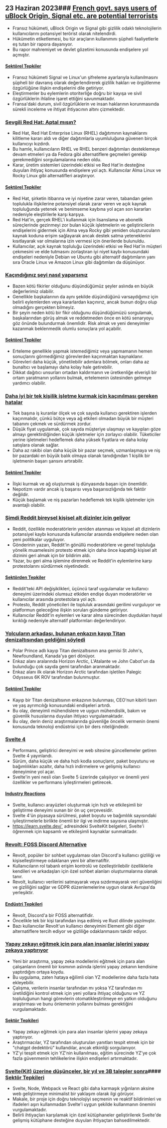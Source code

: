 

<CallToAction />

<Steps>

## 23 Haziran 2023### [French govt. says users of uBlock Origin, Signal etc. are potential terrorists](https://www.laquadrature.net/en/2023/06/05/criminalization-of-encryption-the-8-december-case/)

- Fransız hükümeti, uBlock Origin ve Signal gibi gizlilik odaklı teknolojilerin kullanıcılarını potansiyel terörist olarak nitelendirdi.
- Hükümetin etiketlemesi, bu tür araçların kullanımını şüpheli faaliyetlerle eş tutan bir rapora dayanıyor.
- Bu rapor mahremiyet ve devlet gözetimi konusunda endişelere yol açmıştır.

#### [Sektörel Tepkiler](http://news.ycombinator.com/item?id=36428046)

- Fransız hükümeti Signal ve Linux'un şifreleme ayarlarıyla kullanılmasını şüpheli bir davranış olarak değerlendirerek gizlilik hakları ve örgütlenme özgürlüğüne ilişkin endişelerini dile getiriyor.
- Eleştirmenler bu eylemlerin otoriterliğe doğru bir kayışa ve sivil özgürlüklerin ihlaline işaret ettiğini savunmaktadır.
- Fransa'daki durum, sivil özgürlüklerin ve insan haklarının korunmasında sürekli inceleme ve ihtiyat ihtiyacının altını çizmektedir.

### [Sevgili Red Hat: Aptal mısın?](https://www.jeffgeerling.com/blog/2023/dear-red-hat-are-you-dumb)

- Red Hat, Red Hat Enterprise Linux (RHEL) dağıtımının kaynaklarını kilitleme kararı aldı ve diğer dağıtımlarla uyumluluğuna güvenen birçok kullanıcıyı kızdırdı.
- Bu hamle, kullanıcıların RHEL ve RHEL benzeri dağıtımları desteklemeye devam etmeleri ya da Fedora gibi alternatiflere geçmeleri gerekip gerekmediğini sorgulamalarına neden oldu.
- Karar, üretim sistemleri üzerindeki etkisi ve Red Hat'in desteğine duyulan ihtiyaç konusunda endişelere yol açtı. Kullanıcılar Alma Linux ve Rocky Linux gibi alternatifleri araştırıyor.

#### [Sektörel Tepkiler](http://news.ycombinator.com/item?id=36436786)

- Red Hat, şirketin itibarına ve iyi niyetine zarar veren, tabandan gelen toplulukla ilişkilerine potansiyel olarak zarar veren ve açık kaynak topluluğunda yetenek ve benimseme kaybına yol açan son kararları nedeniyle eleştirilerle karşı karşıya.
- Red Hat'in, gerçek RHEL'i kullanmak için lisanslama ve abonelik süreçlerinde gezinmeyi zor bulan küçük işletmelerin ve geliştiricilerin endişelerini gidermek için Alma veya Rocky gibi yeniden oluşturucuların kaynak koduna erişim sağlayarak ancak destek satma yeteneklerini kısıtlayarak var olmalarına izin vermesi için önerilerde bulunuldu.
- Kullanıcılar, açık kaynak topluluğu üzerindeki etkisi ve Red Hat'in müşteri çekmesini ve elde tutmasını zorlaştıran iyi niyet kaybı konusundaki endişeleri nedeniyle Debian ve Ubuntu gibi alternatif dağıtımların yanı sıra Oracle Linux ve Amazon Linux gibi dağıtımları da düşünüyor.

### [Kaçındığınız şeyi nasıl yaparsınız](https://jasonfeifer.beehiiv.com/p/the-thing-that-seems-like-a-bad-idea-maybe-try-it)

- Bazen kötü fikirler olduğunu düşündüğümüz şeyler aslında en büyük değerlerimiz olabilir.
- Genellikle başkalarının da aynı şekilde düşündüğünü varsaydığımız için belirli eylemlerden veya kararlardan kaçınırız, ancak bunun doğru olup olmadığını gerçekten bilmeyiz.
- Bir şeyin neden kötü bir fikir olduğunu düşündüğümüzü sorgulamak, başkalarından görüş almak ve reddetmeden önce en kötü senaryoyu göz önünde bulundurmak önemlidir. Risk almak ve yeni deneyimler kazanmak beklenmedik olumlu sonuçlara yol açabilir.

#### [Sektörel Tepkiler](http://news.ycombinator.com/item?id=36427849)

- Erteleme genellikle yapmak istemediğimiz veya yapmamanın hemen sonuçlarını görmediğimiz görevlerden kaçınmaktan kaynaklanır.
- Görevleri daha küçük, yönetilebilir adımlara bölmek, onları daha az bunaltıcı ve başlamayı daha kolay hale getirebilir.
- Dikkat dağıtıcı unsurları ortadan kaldırmanın ve üretkenliğe elverişli bir ortam yaratmanın yollarını bulmak, ertelemenin üstesinden gelmeye yardımcı olabilir.

### [Daha iyi bir tek kişilik işletme kurmak için kaçınılması gereken hatalar](https://tinyempires.substack.com/p/4-mistakes-to-avoid-to-build-a-better)

- Tek başına iş kuranlar ölçek ve çok sayıda kullanıcı gerektiren işlerden kaçınmalıdır, çünkü bütçe veya ağ etkileri olmadan büyük bir müşteri tabanını çekmek ve sürdürmek zordur.
- Düşük fiyat uygulamak, çok sayıda müşteriye ulaşmayı ve kayıpları göze almayı gerektirdiğinden küçük işletmeler için zorlayıcı olabilir. Tüketiciler yerine işletmeleri hedeflemek daha yüksek fiyatlara ve daha kolay satışlara olanak sağlar.
- Daha az rakibi olan daha küçük bir pazar seçmek, uzmanlaşmaya ve niş bir pazardaki en büyük balık olmaya olanak tanıdığından 1 kişilik bir işletmenin başarı şansını artırabilir.

#### [Sektörel Tepkiler](http://news.ycombinator.com/item?id=36431268)

- İlişki kurmak ve ağ oluşturmak iş dünyasında başarı için önemlidir.
- Nepotizm vardır ancak iş başarısı veya başarısızlığında tek faktör değildir.
- Küçük başlamak ve niş pazarları hedeflemek tek kişilik işletmeler için avantajlı olabilir.

### [Şimdi Reddit bireysel kişisel alt dizinler için geliyor](https://toot.cat/@dredmorbius/110588848407336816)

- Reddit, özellikle moderatörlerin yeniden atanması ve kişisel alt dizinlerin potansiyel kaybı konusunda kullanıcılar arasında endişelere neden olan yeni politikalar uyguluyor.
- Gönderinin yazarı, Reddit'in gönüllü moderatörlere ve genel topluluğa yönelik muamelesini protesto etmek için daha önce kapattığı kişisel alt dizinini geri almak için bir bildirim aldı.
- Yazar, bu geri alma işlemine direnmek ve Reddit'in eylemlerine karşı protestolarını sürdürmek niyetindedir.

#### [Sektörden Tepkiler](http://news.ycombinator.com/item?id=36434885)

- Reddit'teki API değişiklikleri, üçüncü taraf uygulamalar ve kullanıcı deneyimi üzerindeki olumsuz etkiden endişe duyan moderatörler ve kullanıcılar arasında protestolara yol açtı.
- Protesto, Reddit yöneticileri ile topluluk arasındaki gerilimi vurguluyor ve platformun geleceğine ilişkin soruları gündeme getiriyor.
- Kullanıcılar Reddit'in eylemleri ve karar alma sürecinden duydukları hayal kırıklığı nedeniyle alternatif platformları değerlendiriyor.

### [Yolcuların arkadaşı, bulunan enkazın kayıp Titan denizaltısından geldiğini söyledi](https://www.bbc.com/news/live/world-us-canada-65967464)

- Polar Prince adlı kayıp Titan denizaltısının ana gemisi St John's, Newfoundland, Kanada'ya geri dönüyor.
- Enkaz alanı aralarında Horizon Arctic, L'Atalante ve John Cabot'un da bulunduğu çok sayıda gemi tarafından aranmaktadır.
- Enkaz alanı ilk olarak Horizon Arctic tarafından işletilen Palegic Odysseus 6K ROV tarafından bulunmuştur.

#### [Sektörel Tepkiler](http://news.ycombinator.com/item?id=36434173)

- Kayıp bir Titan denizaltısının enkazının bulunması, CEO'nun kibirli tavrı ve yaş ayrımcılığı konusundaki endişeleri artırdı.
- Bu olay, deneyimli mühendislere ve uygun mühendislik, bakım ve güvenlik hususlarına duyulan ihtiyacı vurgulamaktadır.
- Bu olay, derin deniz araştırmalarında güvenliğe öncelik vermenin önemi konusunda teknoloji endüstrisi için bir ders niteliğindedir.

### [Svelte 4](https://svelte.dev/blog/svelte-4)

- Performans, geliştirici deneyimi ve web sitesine güncellemeler getiren Svelte 4 yayınlandı.
- Sürüm, daha küçük ve daha hızlı kodla sonuçlanır, paket boyutunu ve bağımlılıkları azaltır, daha hızlı indirmelere ve gelişmiş kullanıcı deneyimine yol açar.
- Svelte'in yeni nesli olan Svelte 5 üzerinde çalışılıyor ve önemli yeni özellikler ve performans iyileştirmeleri getirecek.

#### [Industry Reactions](http://news.ycombinator.com/item?id=36432272)

- Svelte, kullanıcı arayüzleri oluşturmak için hızlı ve etkileşimli bir geliştirme deneyimi sunan bir ön uç çerçevesidir.
- Svelte 4'ün piyasaya sürülmesi, paket boyutu ve bağımlılık sayısındaki iyileştirmelerle birlikte önemli bir ilgi ve indirme sayısına ulaşmıştır.
- https://learn.svelte.dev/` adresindeki SvelteKit belgeleri, Svelte'i öğrenmek için kapsamlı ve etkileşimli kaynaklar sunmaktadır.

### [Revolt: FOSS Discord Alternative](https://revolt.chat/)

- Revolt, popüler bir sohbet uygulaması olan Discord'a kullanıcı gizliliği ve kişiselleştirmeye odaklanan yeni bir alternatiftir.
- Kullanıcıların rol tabanlı erişim kontrolü ve özelleştirilebilir özelliklerle kendileri ve arkadaşları için özel sohbet alanları oluşturmalarına olanak tanır.
- Revolt, kullanıcı verilerini satmayarak veya sızdırmayarak veri güvenliğini ve gizliliğini sağlar ve GDPR düzenlemelerine uygun olarak Avrupa'da yerleşiktir.

#### [Endüstri Tepkileri](http://news.ycombinator.com/item?id=36433842)

- Revolt, Discord'a bir FOSS alternatifidir.
- Öncelikle tek bir kişi tarafından inşa edilmiş ve Rust dilinde yazılmıştır.
- Bazı kullanıcılar Revolt'un kullanıcı deneyimini Element gibi diğer alternatiflere tercih ediyor ve gizliliğe odaklanmasını takdir ediyor.

### [Yapay zekayı eğitmek için para alan insanlar işlerini yapay zekaya yaptırıyor](https://www.technologyreview.com/2023/06/22/1075405/the-people-paid-to-train-ai-are-outsourcing-their-work-to-ai/)

- Yeni bir araştırma, yapay zeka modellerini eğitmek için para alan çalışanların önemli bir kısmının aslında işlerini yapay zekanın kendisine yaptırdığını ortaya koydu.
- Bu uygulama, zaten hataya eğilimli olan YZ modellerine daha fazla hata ekleyebilir.
- Çalışma, verilerin insanlar tarafından mı yoksa YZ tarafından mı üretildiğini kontrol etmek için yeni yollara ihtiyaç olduğunu ve YZ topluluğunun hangi görevlerin otomatikleştirilmeye en yatkın olduğunu araştırması ve bunu önlemenin yollarını bulması gerektiğini vurgulamaktadır.

#### [Sektör Tepkileri](http://news.ycombinator.com/item?id=36432279)

- Yapay zekayı eğitmek için para alan insanlar işlerini yapay zekaya yaptırıyor.
- Araştırmacılar, YZ tarafından oluşturulan yanıtları tespit etmek için bir "chatgpt dedektörü" kullandılar, ancak etkinliği sorgulanıyor.
- YZ'yi tespit etmek için YZ'nin kullanılması, eğitim sürecinde YZ'ye çok fazla güvenmenin tehlikelerine ilişkin endişeleri artırmaktadır.

### [Svelte(Kit) üzerine düşünceler, bir yıl ve 3B talepler sonra](https://claudioholanda.ch/en/blog/svelte-kit-after-3-billion-requests/)#### [Sektör Tepkileri](http://news.ycombinator.com/item?id=36427583)

- Svelte, Node, Webpack ve React gibi daha karmaşık yığınların aksine web geliştirmeye minimalist bir yaklaşım olarak ilgi görüyor.
- Makale, bir proje için doğru teknolojiyi seçmenin ve reaktif bildirimleri ve ifadeleri aşırı kullanmadan Svelte'i uygun şekilde kullanmanın önemini vurgulamaktadır.
- Belirli ihtiyaçları karşılamak için özel kütüphaneler geliştirilerek Svelte'de gelişmiş kütüphane desteğine duyulan ihtiyaçtan bahsedilmektedir.

</Steps>
